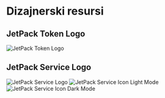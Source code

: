 # Dizajnerski resursi

## JetPack Token Logo

![JetPack Token Logo](/images/jetpack.svg)

## JetPack Service Logo

![JetPack Service Logo](/images/jetpack_image.png)
![JetPack Service Icon Light Mode](/images/jetpack_logo.svg)
![JetPack Service Icon Dark Mode](/images/jetpack_logo_dark.svg)